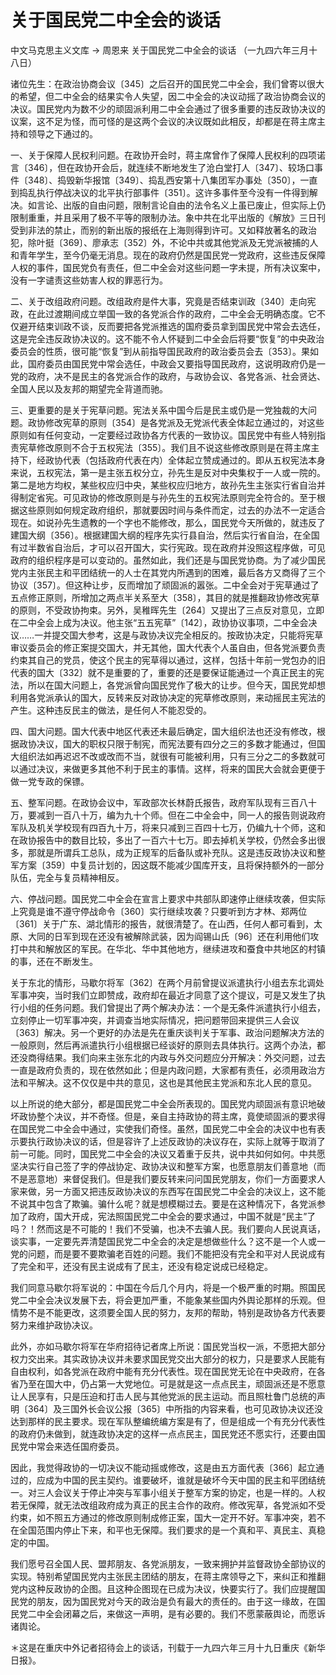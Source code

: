# 关于国民党二中全会的谈话

中文马克思主义文库 -> 周恩来
关于国民党二中全会的谈话
（一九四六年三月十八日）

诸位先生：在政治协商会议〔345〕之后召开的国民党二中全会，我们曾寄以很大的希望，但二中全会的结果实令人失望，因二中全会的决议动摇了政治协商会议的决议。国民党内为数不少的顽固派利用二中全会通过了很多重要的违反政协决议的议案，这不足为怪，而可怪的是这两个会议的决议既如此相反，却都是在蒋主席主持和领导之下通过的。

一、关于保障人民权利问题。在政协开会时，蒋主席曾作了保障人民权利的四项诺言〔346〕，但在政协开会后，就连续不断地发生了沧白堂打人〔347〕、较场口事件〔348〕、捣毁新华报馆〔349〕、捣乱西安第十八集团军办事处〔350〕，一直到捣乱执行停战决议的北平执行部事件〔351〕。这许多事件至今没有一件得到解决。如言论、出版的自由问题，限制言论自由的法令名义上虽已废止，但实际上仍限制重重，并且采用了极不平等的限制办法。象中共在北平出版的《解放》三日刊受到非法的禁止，而别的新出版的报纸在上海则得到许可。又如释放著名的政治犯，除叶挺〔369〕、廖承志〔352〕外，不论中共或其他党派及无党派被捕的人和青年学生，至今仍毫无消息。现在的政府仍然是国民党一党政府，这些违反保障人权的事件，国民党负有责任，但二中全会对这些问题一字未提，所有决议案中，没有一字谴责这些妨害人权的罪恶行为。

二、关于改组政府问题。改组政府是件大事，究竟是否结束训政〔340〕走向宪政，在此过渡期间成立举国一致的各党派合作的政府，二中全会无明确态度。它不仅避开结束训政不谈，反而要把各党派推选的国府委员拿到国民党中常会去选任，这是完全违反政协决议的。这不能不令人怀疑到二中全会后将要“恢复”的中央政治委员会的性质，很可能“恢复”到从前指导国民政府的政治委员会去〔353〕。果如此，国府委员由国民党中常会选任，中政会又要指导国民政府，这说明政府仍是一党的政府，决不是民主的各党派合作的政府，与政协会议、各党各派、社会贤达、全国人民以及友邦的期望完全背道而驰。

三、更重要的是关于宪草问题。宪法关系中国今后是民主或仍是一党独裁的大问题。政协修改宪草的原则〔354〕是各党派及无党派代表全体起立通过的，对这些原则如有任何变动，一定要经过政协各方代表的一致协议。国民党中有些人特别指责宪草修改原则不合于五权宪法〔355〕。我们且不说这些修改原则是在蒋主席主持下，经政协代表（包括政府代表在内）全体起立赞成通过的。即从五权宪法本身来说，五权宪法，第一是主张五权分立，孙先生是反对中央集权于一人或一院的。第二是地方均权，某些权应归中央，某些权应归地方，故孙先生主张实行省自治并得制定省宪。可见政协的修改原则是与孙先生的五权宪法原则完全符合的。至于根据这些原则如何规定政府组织，那就要因时间与条件而定，过去的办法不一定适合现在。如说孙先生遗教的一个字也不能修改，那么，国民党今天所做的，就违反了建国大纲〔356〕。根据建国大纲的程序先实行县自治，然后实行省自治，在全国有过半数省自治后，才可以召开国大，实行宪政。现在政府并没照这程序做，可见政府的组织程序是可以变动的。虽然如此，我们还是与国民党协商。为了减少国民党内主张民主和平团结统一的人士在其党内所遇到的困难，最后各方又商得了三个协议〔357〕。但这种让步，反而增加了顽固派的嚣张。二中全会对于宪草通过了五点修正原则，所增加之两点半关系至大〔358〕，其目的就是推翻政协修改宪草的原则，不受政协拘束。另外，吴稚晖先生〔264〕又提出了三点反对意见，立即在二中全会上成为决议。他主张“五五宪草”〔142〕，政协协议事项，二中全会决议……一并提交国大参考，这是与政协决议完全相反的。按政协决定，只能将宪草审议委员会的修正案提交国大，并无其他，国大代表个人虽自由，但各党派要负责约束其自己的党员，使这个民主的宪草得以通过，这样，包括十年前一党包办的旧代表的国大〔332〕就不是重要的了，重要的还是要保证能通过一个真正民主的宪法，所以在国大问题上，各党派曾向国民党作了极大的让步。但今天，国民党却想利用各党派承认的国大，反转来反对政协决定的宪草修改原则，来动摇民主宪法的产生。这种违反民主的做法，是任何人不能忍受的。

四、国大问题。国大代表中地区代表还未最后确定，国大组织法也还没有修改，根据政协决议，国大的职权只限于制宪，而宪法要有四分之三的多数才能通过，但国大组织法如再迟迟不改或改而不当，就很有可能被利用，只有三分之二的多数就可以通过决议，来做更多其他不利于民主的事情。这样，将来的国民大会就会更便于做一党专政的保镖。

五、整军问题。在政协会议中，军政部次长林蔚氏报告，政府军队现有三百八十万，要减到一百八十万，编为九十个师。但在二中全会中，同一人的报告则说政府军队及机关学校现有四百九十万，将来只减到三百四十七万，仍编九十个师，这和在政协报告中的数目比较，多出了一百六十七万。即去掉机关学校，仍然会多出很多，那就是所谓兵工总队，成为正规军的后备队或补充队。这是违反政协决议和整军方案〔359〕中复员计划的，因这既不能减少国库开支，且将保持额外的一部分队伍，完全与复员精神相反。

六、停战问题。国民党二中全会在宣言上要求中共部队即速停止继续攻袭，但实际上究竟是谁不遵守停战命令〔360〕实行继续攻袭？只要听到方才林、郑两位〔361〕关于广东、湖北情形的报告，就很清楚了。在山西，任何人都可看到，太原、大同的日军到现在还没有被解除武装，因为阎锡山氏〔96〕还在利用他们攻打中共和解放区的军民。在华北、华中其他地方，继续进攻和蚕食中共地区的村镇的事，还在不断发生。

关于东北的情形，马歇尔将军〔362〕在两个月前曾提议派遣执行小组去东北调处军事冲突，当时我们立即赞成，政府却在最近才同意了这个提议，可是又发生了执行小组的任务问题。我们曾提出了两个解决办法：一个是无条件派遣执行小组去，立刻停止一切军事冲突，并调查当地实际情况，把问题带回来提供三人会议〔363〕解决。另一个更好的办法是先在重庆谈判关于军事、政治问题解决方法的一般原则，然后再派遣执行小组根据已经谈好的原则去具体执行。这两个办法，都还没商得结果。我们向来主张东北的内政与外交问题应分开解决：外交问题，过去一直是政府负责的，现在依然如此；但是内政问题，大家都有责任，必须用政治方法和平解决。这不仅仅是中共的意见，这也是其他民主党派和东北人民的意见。

以上所说的绝大部分，都是国民党二中全会所表现的。国民党内顽固派有意识地破坏政协整个决议，并不奇怪。但是，亲自主持政协的蒋主席，竟使顽固派的要求得在国民党二中全会中通过，实使我们奇怪。虽然，国民党二中全会的决议中也有表示要执行政协决议的话，但是容许了上述反政协的决议存在，实际上就等于取消了前一可能。同时，国民党二中全会的决议又着重于反共，说中共如何如何。中共愿坚决实行自己签了字的停战协定、政协决议和整军方案，也愿意朋友们善意地（而不是恶意地）来督促我们。但是我们要反转来问问国民党朋友，你们一方面要求人家来做，另一方面又把违反政协决议的东西写在国民党二中全会的决议上，这不能不说其中包含了欺骗。骗什么呢？就是想模糊过去。要是在这种情况下，各党派参加了政府，国大开成，宪法照国民党二中全会的要求通过，中国不就是“民主”了吗？！然而这是不可能的！我们不受骗，也决不去骗人民。我们要向人民说真话，谈实事，一定要先弄清楚国民党二中全会的决定是想做些什么？这不是一个人或一党的问题，而是要不要欺骗老百姓的问题。我们不能把没有完全和平对人民说成有了完全和平，还没有民主说成有了民主，还没有稳定说成已经稳定。

我们同意马歇尔将军说的：中国在今后几个月内，将是一个极严重的时期。照国民党二中全会决议发展下去，将会更加严重，不能象某些国内外舆论那样的乐观。但情势不是不能更改，这须要全国人民的努力，友邦的帮助，特别是政协各方代表要努力来维护政协决议。

此外，亦如马歇尔将军在华府招待记者席上所说：国民党当权一派，不愿把大部分权力交出来。其实政协决议并未要求国民党交出大部分的权力，只是要求人民能有自由权利，如各党派在政府中能有充分代表性。现在国民党无论在中央政府，在各省乃至在国大中，仍占第一大党地位。可是就是这一点点民主，顽固派还是不愿意让人民享有，只是压迫和打击人民与其他党派的民主运动。而且照杜鲁门总统的声明〔364〕及三国外长会议公报〔365〕中所指的内容来看，也可见政协决议还没达到那样的民主要求。现在军队整编统编方案是有了，但是组成一个有充分代表性的政府仍未做到，就连政协决定的这样一点点民主，国民党还不愿实行，还要由国民党中常会来选任国府委员。

因此，我觉得政协的一切决议不能动摇或修改，这是由五方面代表〔366〕起立通过的，应成为中国的民主契约。谁要破坏，谁就是破坏今天中国的民主和平团结统一。对三人会议关于停止冲突与军事小组关于整军方案的协定，也是一样的。人权若无保障，就无法改组政府成为真正的民主合作的政府。修改宪草，各党派如不受约束，如不照五方通过的修改原则制成修正案，国大一定开不好。军事冲突，若不在全国范围内停止下来，和平也无保障。我们要求的是一个真和平、真民主、真稳定的中国。

我们愿号召全国人民、盟邦朋友、各党派朋友，一致来拥护并监督政协全部协议的实现。特别希望国民党内主张民主团结的朋友，在蒋主席领导之下，来纠正和推翻党内这种反政协的企图。且这种企图现在已成为决议，快要实行了。我们应提醒国民党的朋友，因为国民党对今天的政治是负有最大的责任的。由于这一缘故，在国民党二中全会闭幕之后，来做这一声明，是有必要的。我们不愿蒙蔽舆论，而愿诉诸舆论。

＊这是在重庆中外记者招待会上的谈话，刊载于一九四六年三月十九日重庆《新华日报》。

